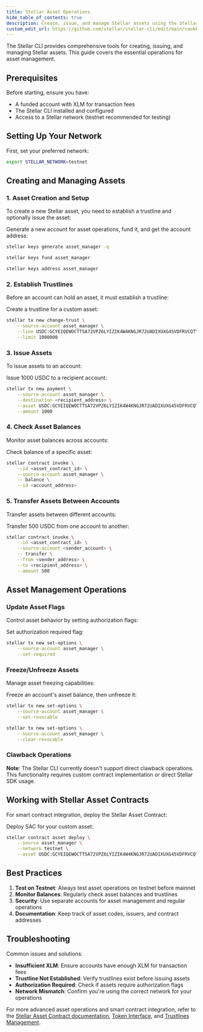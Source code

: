 ```yaml
---
title: Stellar Asset Operations
hide_table_of_contents: true
description: Create, issue, and manage Stellar assets using the Stellar CLI
custom_edit_url: https://github.com/stellar/stellar-cli/edit/main/cookbook/stellar-asset-operations.mdx
---
```


The Stellar CLI provides comprehensive tools for creating, issuing, and managing Stellar assets. This guide covers the essential operations for asset management.

## Prerequisites

Before starting, ensure you have:
- A funded account with XLM for transaction fees
- The Stellar CLI installed and configured
- Access to a Stellar network (testnet recommended for testing)

## Setting Up Your Network

First, set your preferred network:

```bash
export STELLAR_NETWORK=testnet
```

## Creating and Managing Assets

### 1. Asset Creation and Setup

To create a new Stellar asset, you need to establish a trustline and optionally issue the asset:

Generate a new account for asset operations, fund it, and get the account address:

```bash
stellar keys generate asset_manager -q

stellar keys fund asset_manager

stellar keys address asset_manager
```

### 2. Establish Trustlines

Before an account can hold an asset, it must establish a trustline:

Create a trustline for a custom asset:

```bash
stellar tx new change-trust \
    --source-account asset_manager \
    --line USDC:GCYEIQEWOCTTSA72VPZ6LYIZIK4W4KNGJR72UADIXUXG45VDFRVCQTYE \
    --limit 1000000
```

### 3. Issue Assets

To issue assets to an account:

Issue 1000 USDC to a recipient account:

```bash
stellar tx new payment \
    --source-account asset_manager \
    --destination <recipient_address> \
    --asset USDC:GCYEIQEWOCTTSA72VPZ6LYIZIK4W4KNGJR72UADIXUXG45VDFRVCQTYE \
    --amount 1000
```

### 4. Check Asset Balances

Monitor asset balances across accounts:

Check balance of a specific asset:

```bash
stellar contract invoke \
    --id <asset_contract_id> \
    --source-account asset_manager \
    -- balance \
    --id <account_address>
```

### 5. Transfer Assets Between Accounts

Transfer assets between different accounts:

Transfer 500 USDC from one account to another:

```bash
stellar contract invoke \
    --id <asset_contract_id> \
    --source-account <sender_account> \
    -- transfer \
    --from <sender_address> \
    --to <recipient_address> \
    --amount 500
```

## Asset Management Operations

### Update Asset Flags

Control asset behavior by setting authorization flags:

Set authorization required flag:

```bash
stellar tx new set-options \
    --source-account asset_manager \
    --set-required
```

### Freeze/Unfreeze Assets

Manage asset freezing capabilities:

Freeze an account's asset balance, then unfreeze it:

```bash
stellar tx new set-options \
    --source-account asset_manager \
    --set-revocable

stellar tx new set-options \
    --source-account asset_manager \
    --clear-revocable
```

### Clawback Operations

**Note**: The Stellar CLI currently doesn't support direct clawback operations. This functionality requires custom contract implementation or direct Stellar SDK usage.

## Working with Stellar Asset Contracts

For smart contract integration, deploy the Stellar Asset Contract:

Deploy SAC for your custom asset:

```bash
stellar contract asset deploy \
    --source asset_manager \
    --network testnet \
    --asset USDC:GCYEIQEWOCTTSA72VPZ6LYIZIK4W4KNGJR72UADIXUXG45VDFRVCQTYE
```

## Best Practices

1. **Test on Testnet**: Always test asset operations on testnet before mainnet
2. **Monitor Balances**: Regularly check asset balances and trustlines
3. **Security**: Use separate accounts for asset management and regular operations
4. **Documentation**: Keep track of asset codes, issuers, and contract addresses

## Troubleshooting

Common issues and solutions:

- **Insufficient XLM**: Ensure accounts have enough XLM for transaction fees
- **Trustline Not Established**: Verify trustlines exist before issuing assets
- **Authorization Required**: Check if assets require authorization flags
- **Network Mismatch**: Confirm you're using the correct network for your operations

For more advanced asset operations and smart contract integration, refer to the [Stellar Asset Contract documentation](../../../tokens/stellar-asset-contract.mdx), [Token Interface](../../../tokens/token-interface.mdx), and [Trustlines Management](./trustlines-management.mdx).

